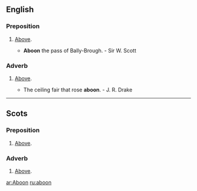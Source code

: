 ==English==

===Preposition===
{{en-prep}}

# {{context|Scottish English|Provincial English}} [[above|Above]].
#* '''Aboon''' the pass of Bally-Brough. - Sir W. Scott

===Adverb===
{{en-adv|-}}

# {{context|Scottish English|Provincial English}} [[above|Above]].
#* The ceiling fair that rose '''aboon'''. - J. R. Drake

----

==Scots==

===Preposition===
{{sco-prep}}

# [[above|Above]].

===Adverb===
{{sco-adv}}

# [[above|Above]].

[[ar:Aboon]]
[[ru:aboon]]